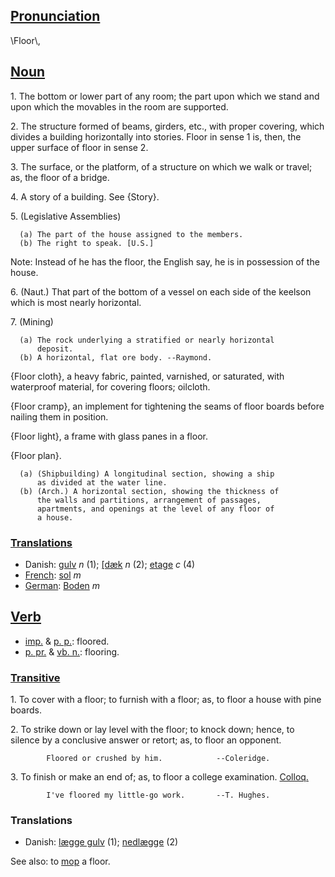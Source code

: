 ==[[Pronunciation]]==
\Floor\,

==[[Noun]]==

1. The bottom or lower part of any room; the part upon which we stand and upon which the movables in the room are  supported.

2. The structure formed of beams, girders, etc., with proper covering, which divides a building horizontally into stories. Floor in sense 1 is, then, the upper surface of  floor in sense 2.

3. The surface, or the platform, of a structure on which we walk or travel; as, the floor of a bridge.

4. A story of a building. See {Story}.

5. (Legislative Assemblies) 
   (a) The part of the house assigned to the members.
   (b) The right to speak. [U.S.]

Note: Instead of he has the floor, the English say, he is in possession of the house.

6. (Naut.) That part of the bottom of a vessel on each side of the keelson which is most nearly horizontal.

7. (Mining)
   (a) The rock underlying a stratified or nearly horizontal
       deposit.
   (b) A horizontal, flat ore body. --Raymond.

{Floor cloth}, a heavy fabric, painted, varnished, or saturated, with waterproof material, for covering floors; oilcloth.

{Floor cramp}, an implement for tightening the seams of floor boards before nailing them in position.

{Floor light}, a frame with glass panes in a floor.

{Floor plan}.
   (a) (Shipbuilding) A longitudinal section, showing a ship
       as divided at the water line.
   (b) (Arch.) A horizontal section, showing the thickness of
       the walls and partitions, arrangement of passages,
       apartments, and openings at the level of any floor of
       a house.

===[[Translations]]===

*Danish: [[gulv]] ''n'' (1); [[[dæk]] ''n'' (2); [[etage]] ''c'' (4)
*[[French]]: [[sol]] ''m''
*[[German]]: [[Boden]] ''m''

==[[Verb]]==
* [[imp.]] & [[p. p.]]: floored.
*[[p. pr.]] & [[vb. n.]]: flooring.

===[[Transitive]]===
1. To cover with a floor; to furnish with a floor; as, to floor a house with pine boards.

2. To strike down or lay level with the floor; to knock down; hence, to silence by a conclusive answer or retort; as, to floor an opponent.

         Floored or crushed by him.            --Coleridge.

3. To finish or make an end of; as, to floor a college examination. [[Colloq.]]

         I've floored my little-go work.       --T. Hughes.
===Translations===
*Danish: [[lægge gulv]] (1); [[nedlægge]] (2)

See also: to [[mop]] a floor.